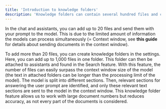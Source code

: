 ```yaml
---
title: 'Introduction to knowledge folders'
description: 'Knowledge folders can contain several hundred files and can be attached to an assistant. Below is a guide how to use this feature and where the difference is compared to attaching files directly to the assistant.'
---
```


In the chat and assistants, you can add up to 20 files and send them with your prompt to the model. This is due to the limited amount of information the models can process simultaneously (= Context window, see **this guide** for details about sending documents in the context window).

To add more than 20 files, you can create knowledge folders in the settings. Here, you can add up to 1,000 files in one folder. This folder can then be attached to assistants and found in the Search feature. With this feature, the number of files can easily surpass the context window size of the model (the text in attached folders can be longer than the processing limit of the model). The model is split into different sections. Then, relevant sections for answering the user prompt are identified, and only these relevant text sections are sent to the model in the context window. This knowledge folder feature allows us to work with large document numbers but reduces accuracy, as not every part of the documents is considered.